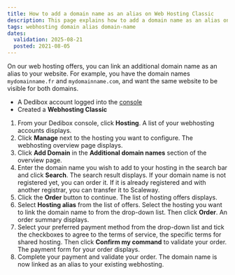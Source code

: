 ```yaml
---
title: How to add a domain name as an alias on Web Hosting Classic
description: This page explains how to add a domain name as an alias on Scaleway Web Hosting Classic
tags: webhosting domain alias domain-name
dates:
  validation: 2025-08-21
  posted: 2021-08-05
---
```



<WebhostingOnline />

On our web hosting offers, you can link an additional domain name as an alias to your website. For example, you have the domain names `mydomainname.fr` and `mydomainname.com`, and want the same website to be visible for both domains.

<Requirements />

- A Dedibox account logged into the [console](https://console.online.net)
- Created a **Webhosting Classic**

1. From your Dedibox console, click **Hosting**. A list of your webhosting accounts displays.
2. Click **Manage** next to the hosting you want to configure. The webhosting overview page displays.
3. Click **Add Domain** in the **Additional domain names** section of the overview page.
4. Enter the domain name you wish to add to your hosting in the search bar and click **Search**. The search result displays.
    <Message type="note">
      If your domain name is not registered yet, you can order it. If it is already registered and with another registrar, you can transfer it to Scaleway.
    </Message>
5. Click the **Order** button to continue. The list of hosting offers displays.
6. Select **Hosting alias** from the list of offers. Select the hosting you want to link the domain name to from the drop-down list. Then click **Order**. An order summary displays.
7. Select your preferred payment method from the drop-down list and tick the checkboxes to agree to the terms of service, the specific terms for shared hosting. Then click **Confirm my command** to validate your order. The payment form for your order displays.
8. Complete your payment and validate your order.
    <Message type="note">
      The domain name is now linked as an alias to your existing webhosting.
    </Message>
